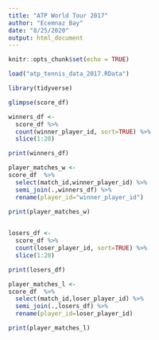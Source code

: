 ```yaml
---
title: "ATP World Tour 2017"
author: "Ecemnaz Bay"
date: "8/25/2020"
output: html_document
---
```


```r
knitr::opts_chunk$set(echo = TRUE)
```

```r
load("atp_tennis_data_2017.RData")
```

```r
library(tidyverse)
```


```r
glimpse(score_df)
```

```r
winners_df <-
  score_df %>% 
  count(winner_player_id, sort=TRUE) %>%
  slice(1:20)

print(winners_df)

```


```r
player_matches_w <-
score_df  %>% 
  select(match_id,winner_player_id) %>%
  semi_join(.,winners_df) %>%
  rename(player_id="winner_player_id")

print(player_matches_w)
  
```

```r
losers_df <-
  score_df %>% 
  count(loser_player_id, sort=TRUE) %>%
  slice(1:20)

print(losers_df)

```


```r
player_matches_l <-
score_df  %>% 
  select(match_id,loser_player_id) %>%
  semi_join(.,losers_df) %>%
  rename(player_id=loser_player_id)

print(player_matches_l)
  
```

